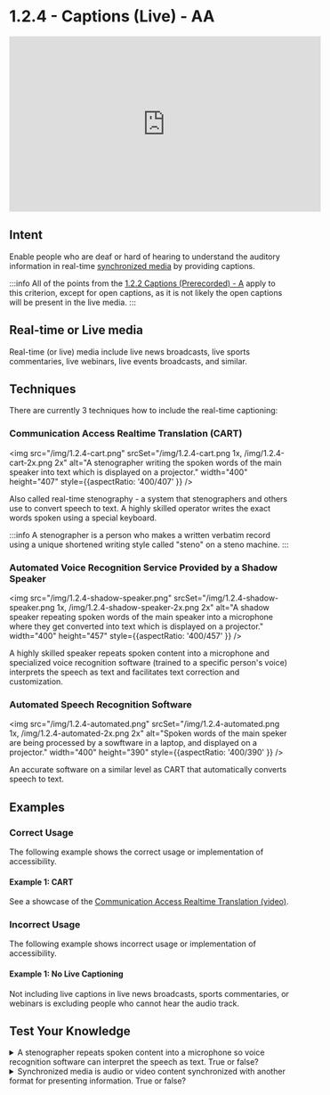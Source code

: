 # 1.2.4 - Captions (Live) - AA

<iframe width="560" height="315" src="https://www.youtube.com/embed/idorGs6NkmM" title="1.2.4 - Captions (Live) - WCAG Documents" frameBorder="0" allow="accelerometer; autoplay; clipboard-write; encrypted-media; gyroscope; picture-in-picture" allowFullScreen></iframe>

## Intent

Enable people who are deaf or hard of hearing to understand the auditory information in real-time [synchronized media](/docs/wcag-documents/glossary-of-terms#synchronized-media) by providing captions.

:::info
All of the points from the [1.2.2 Captions (Prerecorded) - A](./1.2.2-captions-prerecorded.mdx) apply to this criterion, except for open captions, as it is not likely the open captions will be present in the live media.
:::

## Real-time or Live media

Real-time (or live) media include live news broadcasts, live sports commentaries, live webinars, live events broadcasts, and similar.

## Techniques

There are currently 3 techniques how to include the real-time captioning:

### Communication Access Realtime Translation (CART)

<img src="/img/1.2.4-cart.png" srcSet="/img/1.2.4-cart.png 1x, /img/1.2.4-cart-2x.png 2x" alt="A stenographer writing the spoken words of the main speaker into text which is displayed on a projector." width="400" height="407" style={{aspectRatio: '400/407' }} />

Also called real-time stenography - a system that stenographers and others use to convert speech to text. A highly skilled operator writes the exact words spoken using a special keyboard.

:::info
A stenographer is a person who makes a written verbatim record using a unique shortened writing style called "steno" on a steno machine.
:::

### Automated Voice Recognition Service Provided by a Shadow Speaker

<img src="/img/1.2.4-shadow-speaker.png" srcSet="/img/1.2.4-shadow-speaker.png 1x, /img/1.2.4-shadow-speaker-2x.png 2x" alt="A shadow speaker repeating spoken words of the main speaker into a microphone where they get converted into text which is displayed on a projector." width="400" height="457" style={{aspectRatio: '400/457' }} />

A highly skilled speaker repeats spoken content into a microphone and specialized voice recognition software (trained to a specific person's voice) interprets the speech as text and facilitates text correction and customization.

### Automated Speech Recognition Software

<img src="/img/1.2.4-automated.png" srcSet="/img/1.2.4-automated.png 1x, /img/1.2.4-automated-2x.png 2x" alt="Spoken words of the main speker are being processed by a sowftware in a laptop, and displayed on a projector." width="400" height="390" style={{aspectRatio: '400/390' }} />

An accurate software on a similar level as CART that automatically converts speech to text.

## Examples

### Correct Usage

The following example shows the correct usage or implementation of accessibility.

#### Example 1: CART

See a showcase of the [Communication Access Realtime Translation (video)](https://www.youtube.com/watch?v=-7koiXCgECc).

### Incorrect Usage

The following example shows incorrect usage or implementation of accessibility.

#### Example 1: No Live Captioning

Not including live captions in live news broadcasts, sports commentaries, or webinars is excluding people who cannot hear the audio track.

## Test Your Knowledge

<details>
	<summary><span>A stenographer repeats spoken content into a microphone so voice recognition software can interpret the speech as text. True or false?</span></summary>
  False - a stenographer writes, whereas a shadow speaker speaks.
</details>

<details>
  <summary><span>Synchronized media is audio or video content synchronized with another format for presenting information. True or false?</span></summary>
  True - no catch here.
</details>
